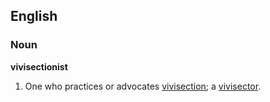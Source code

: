 ==English==

===Noun===
'''vivisectionist'''

# One who practices or advocates [[vivisection]]; a [[vivisector]].